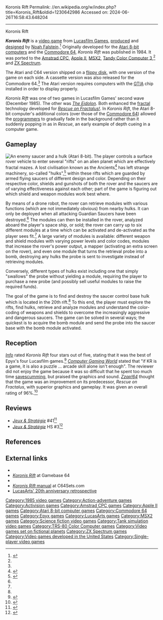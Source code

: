 Koronis Rift
Permalink: //en.wikipedia.org/w/index.php?title=Koronis_Rift&oldid=1230642986
Accessed on: 2024-06-26T16:58:43.648204



------
Koronis Rift
{{Short description|1985 video game}}
{{Infobox video game
|title = Koronis Rift
|image = Koronis Rift cover.jpg
|caption = Cover art by Terry Hoff
|developer = [[Lucasfilm Games]]
|publisher = {{vgrelease|NA|[[Epyx]]|EU|[[Activision]]<ref name='act_release'>{{cite web|url=http://www.atarimania.com/game-atari-400-800-xl-xe-koronis-rift_6632.html|title=Koronis Rift [Activision UK release]|website=Atarimania|accessdate=21 September 2019}}</ref>}}
|designer = [[Noah Falstein]]
|programmer = Charlie Kellner<br>Aric Wilmunder<br>[[Ron Gilbert]]<br>Ken Rogoway (CoCo)<ref name=boyle/>
|artist = [[Gary Winnick (game developer)|Gary Winnick]]<br>James St. Louis
|composer = [[Douglas Crockford]]
|released = '''1985:''' Atari 8-bit, C64<br>'''1987:''' CoCo<ref name=boyle/>
|genre = [[Strategy video game|Strategy]]
|modes = [[Single-player video game|Single-player]]
|platforms = [[Atari 8-bit]], [[Commodore 64]], [[Amstrad CPC]], [[Apple II]], [[MSX2]], [[ZX Spectrum]], [[TRS-80 Color Computer|Color Computer 3]]
}}

'''''Koronis Rift''''' is a [[video game]] from [[Lucasfilm Games]], [[Game producer|produced]] and [[Video game design|designed]] by [[Noah Falstein]].<ref name=zzap33>{{cite web|url=http://www.zzap64.co.uk/cgi-bin/displayfeature.pl?featureid=33|title=Lucasfilm Interviews - Part 1|website=Zzap64.co.uk|accessdate=1 November 2017}}</ref> Originally developed for the [[Atari 8-bit computers]] and the [[Commodore 64]], ''Koronis Rift'' was published in 1984. It was ported to the [[Amstrad CPC]], [[Apple II]], [[MSX2]], [[TRS-80 Color Computer|Tandy Color Computer 3]],<ref name=boyle/> and [[ZX Spectrum]].

The Atari and C64 version shipped on a [[flippy disk]], with one version of the game on each side. A cassette version was also released for the Commodore 64.<ref name=zzap33/> The Atari version requires computers with the [[CTIA and GTIA|GTIA]] chip installed in order to display properly.

''Koronis Rift'' was one of two games in Lucasfilm Games' second wave (December 1985). The other was ''[[The Eidolon]]''. Both enhanced the [[fractal]] technology developed for ''[[Rescue on Fractalus!]]''. In ''Koronis Rift'', the Atari 8-bit computer's additional colors (over those of the [[Commodore 64]]) allowed the [[game programmer|programmers]] to gradually fade in the background rather than it suddenly popping in as in ''Rescue'', an early example of depth cueing in a computer game.

==Gameplay==
[[Image:Koronis Rift A800 ingame.png|thumb|left|An enemy saucer and a hulk (Atari 8-bit).]]
The player controls a surface rover vehicle to enter several "rifts" on an alien planet which are effectively fractal mazes. A lost civilisation known as the Ancients<ref name=atarimania>{{cite web | url=http://www.atarimania.com/game-atari-400-800-xl-xe-koronis-rift_s2837.html | title=Koronis Rift | website=Atari Mania | accessdate=1 November 2017}}</ref> has left strange machinery, so-called "hulks",<ref>{{Cite web | url=https://archive.org/details/commodore-user-magazine-29/page/n18/mode/1up?view=theater | title=Commodore User Magazine Issue 29 | date=February 1986}}</ref> within these rifts which are guarded by armed flying saucers of different design and color. Depending on their respective color, shields and gunshots of both the rover and the saucers are of varying effectiveness against each other; part of the game is figuring out which shield and weapon modules work best where.

By means of a drone robot, the rover can retrieve modules with various functions (which are not immediately obvious) from nearby hulks. It can only be deployed when all attacking Guardian Saucers have been destroyed.<ref name=atarimania/> The modules can then be installed in the rover, analyzed aboard the player's space ship, or sold; the rover can carry up to six different modules at a time which can be activated and de-activated as the player sees fit.<ref name=atarimania/> A large variety of modules is available: different weapon and shield modules with varying power levels and color codes, modules that increase the rover's power output, a mapper (activating an extra screen on the rover), and even one module that turns the retrieval probe into a bomb, destroying any hulks the probe is sent to investigate instead of retrieving modules.

Conversely, different types of hulks exist including one that simply "swallows" the probe without yielding a module, requiring the player to purchase a new probe (and possibly sell useful modules to raise the required funds).

The goal of the game is to find and destroy the saucer control base hulk which is located in the 20th rift.<ref name=zzap33/> To this end, the player must explore the rifts, find hulks, retrieve and analyze modules and understand the color-coding of weapons and shields to overcome the increasingly aggressive and dangerous saucers. The game can be solved in several ways; the quickest is to acquire the bomb module and send the probe into the saucer base with the bomb module activated.

==Reception==
''[[Info (magazine)|Info]]'' rated ''Koronis Rift'' four stars out of five, stating that it was the best of Epyx's four Lucasfilm games.<ref name="info198601">{{Cite magazine | last1=Dunnington | first1=Benn | last2=Brown | first2=Mark R. | date=December 1985 – January 1986 | url=https://archive.org/stream/info-magazine-09/Info_Issue_09_1985_Dec-Jan_1986#page/n5/mode/2up | title=C-64/128 Gallery | magazine=Info | pages=4–5, 88–93 | access-date=2019-03-19}}</ref> ''[[Computer Gaming World]]'' stated that "if KR is a game, it is also a puzzle ... arcade skill alone isn't enough". The reviewer did not enjoy the game because it was so difficult that he spent too much time [[savescumming]], but praised the graphics and sound.{{r|williams198603}} ''[[Zzap!64]]'' thought that the game was an improvement on its predecessor, ''Rescue on Fractalus'', with superior graphics and gameplay. It was given an overall rating of 96%.<ref>{{cite web|url=http://www.zzap64.co.uk/cgi-bin/displaypage.pl?issue=009&page=010&magazine=zzap|title=View a Scan|website=Zzap64.co.uk|accessdate=1 November 2017}}</ref>

==Reviews==
* ''[[:fr:Jeux et Stratégie|Jeux & Stratégie]]'' #41<ref>{{cite web | url=https://archive.org/details/jeux-et-strategie-41/page/56/mode/2up | title=Jeux & stratégie 41 | date=October 1986}}</ref>
* ''[[:fr:Jeux et Stratégie|Jeux & Stratégie]]'' HS #3<ref>{{cite web | url=https://archive.org/details/jeux-et-strategie-hs-3/page/74/mode/2up | title=Jeux & stratégie HS 3 | year=1986}}</ref>

==References==
{{Reflist|refs=
<ref name="williams198603">{{cite magazine | title=Atari Playfield | magazine=[[Computer Gaming World]] | issue=26 | date=March 1986 | url=http://www.cgwmuseum.org/galleries/index.php?year=1986&pub=2&id=26 | accessdate=24 April 2016 | last=Williams | first=Gregg | pages=30}}</ref>
<ref name="boyle">{{cite web |last1=Boyle |first1=L. Curtis |title=Koronis Rift |url=http://www.lcurtisboyle.com/nitros9/koronisrift.html |website=Tandy Color Computer Games}}</ref>
}}

==External links==
* {{Atarimania|id=2836}}
* [http://gb64.com/game.php?id=4186&d=18&h=0 ''Koronis Rift''] at Gamebase 64
* {{WoS game|id=0002747}}
* [http://www.c64sets.com/set.html?id=65 ''Koronis Rift'' manual] at C64Sets.com
* [https://web.archive.org/web/20060428061222/http://www.lucasarts.com/20th/history_1.htm LucasArts' 20th anniversary retrospective]

[[Category:1985 video games]]
[[Category:Action-adventure games]]
[[Category:Activision games]]
[[Category:Amstrad CPC games]]
[[Category:Apple II games]]
[[Category:Atari 8-bit computer games]]
[[Category:Commodore 64 games]]
[[Category:Epyx games]]
[[Category:LucasArts games]]
[[Category:MSX2 games]]
[[Category:Science fiction video games]]
[[Category:Tank simulation video games]]
[[Category:TRS-80 Color Computer games]]
[[Category:Video games set on fictional planets]]
[[Category:ZX Spectrum games]]
[[Category:Video games developed in the United States]]
[[Category:Single-player video games]]